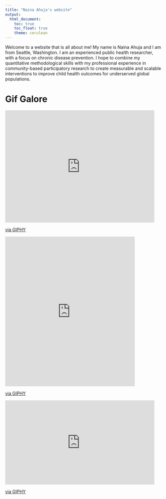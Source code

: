 ```yaml
---
title: "Naina Ahuja's website"
output: 
  html_document:
    toc: true
    toc_float: true
    theme: cerulean
---
```


Welcome to a website that is all about me! My name is Naina Ahuja and I am from Seattle, Washington. I am an experienced public health researcher, with a focus on chronic disease prevention. I hope to combine my quantitative methodological skills with my professional experience in community-based participatory research to create measurable and scalable interventions to improve child health outcomes for underserved global populations. 

# Gif Galore

<iframe src="https://giphy.com/embed/6tGtnXzRL1m8M" width="480" height="360" frameBorder="0" class="giphy-embed" allowFullScreen></iframe><p><a href="https://giphy.com/gifs/panda-6tGtnXzRL1m8M">via GIPHY</a></p>

<iframe src="https://giphy.com/embed/l1K9DEnvb9hJZ8jgA" width="417" height="480" frameBorder="0" class="giphy-embed" allowFullScreen></iframe><p><a href="https://giphy.com/gifs/reactionseditor-dancing-hot-dog-l1K9DEnvb9hJZ8jgA">via GIPHY</a></p>

<iframe src="https://giphy.com/embed/E3L5goMMSoAAo" width="480" height="270" frameBorder="0" class="giphy-embed" allowFullScreen></iframe><p><a href="https://giphy.com/gifs/amy-schumer-E3L5goMMSoAAo">via GIPHY</a></p>